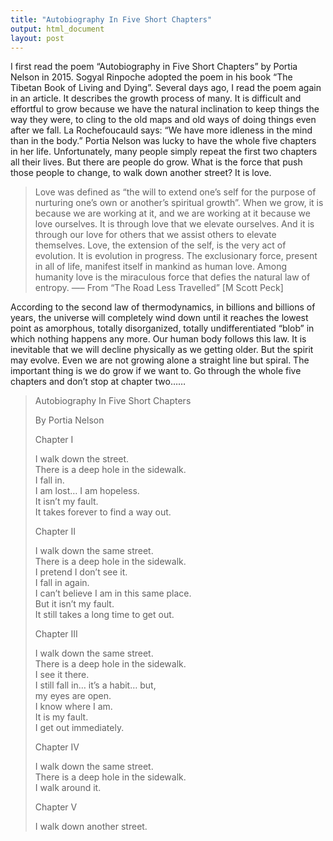```yaml
---
title: "Autobiography In Five Short Chapters"
output: html_document
layout: post
---
```


I first read the poem “Autobiography in Five Short Chapters
" by Portia Nelson in 2015. Sogyal Rinpoche adopted the poem in his book “The Tibetan Book of Living and Dying”. Several days ago, I read the poem again in an article. It describes the growth process of many.  It is difficult and effortful to grow because we have the natural inclination to keep things the way they were, to cling to the old maps and old ways of doing things even after we fall. La Rochefoucauld says: “We have more idleness in the mind than in the body.”  Portia Nelson was lucky to have the whole five chapters in her life. Unfortunately, many people simply repeat the first two chapters all their lives. But there are people do grow. What is the force that push those people to change, to walk down another street? It is love. 


>  Love was defined as “the will to extend one’s self for the purpose of nurturing one’s own or another’s spiritual growth”. When we grow, it is because we are working at it, and we are working at it because we love ourselves. It is through love that we elevate ourselves. And it is through our love for others that we assist others to elevate themselves. Love, the extension of the self, is the very act of evolution. It is evolution in progress. The exclusionary force, present in all of life, manifest itself in mankind as human love. Among humanity love is the miraculous force that defies the natural law of entropy.
----- From "The Road Less Travelled" [M Scott Peck]


According to the second law of thermodynamics, in billions and billions of years, the universe will completely wind down until it reaches the lowest point as amorphous, totally disorganized, totally undifferentiated “blob” in which nothing happens any more. Our human body follows this law. It is inevitable that we will decline physically as we getting older. But the spirit may evolve. Even we are not growing alone a straight line but spiral. The important thing is we do grow if we want to. Go through the whole five chapters and don’t stop at chapter two…...


<blockquote>
Autobiography In Five Short Chapters

By  Portia Nelson

Chapter I

I walk down the street.  
There is a deep hole in the sidewalk.  
I fall in.  
I am lost... I am hopeless.  
It isn't my fault.  
It takes forever to find a way out.    

Chapter II

I walk down the same street.  
There is a deep hole in the sidewalk.  
I pretend I don't see it.  
I fall in again.  
I can't believe I am in this same place.  
But it isn't my fault.  
It still takes a long time to get out.  

Chapter III

I walk down the same street.  
There is a deep hole in the sidewalk.  
I see it there.  
I still fall in... it's a habit... but,  
my eyes are open.  
I know where I am.  
It is my fault.  
I get out immediately.  

Chapter IV  

I walk down the same street.  
There is a deep hole in the sidewalk.  
I walk around it.  

Chapter V  

I walk down another street.  
</blockquote>
